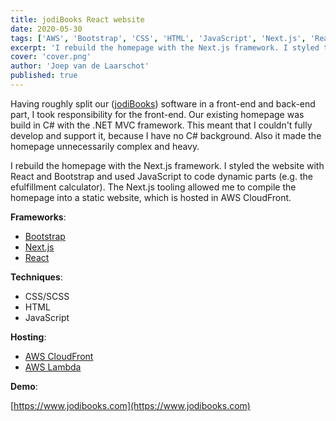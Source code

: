 ```yaml
---
title: jodiBooks React website
date: 2020-05-30
tags: ['AWS', 'Bootstrap', 'CSS', 'HTML', 'JavaScript', 'Next.js', 'React', 'SCSS']
excerpt: 'I rebuild the homepage with the Next.js framework. I styled the website with React and Bootstrap and used JavaScript to code dynamic parts.'
cover: 'cover.png'
author: 'Joep van de Laarschot'
published: true
---
```


Having roughly split our ([jodiBooks](https://jodibooks.com)) software in a front-end and back-end part, I took responsibility for the front-end. Our existing homepage was build in C# with the .NET MVC framework. This meant that I couldn't fully develop and support it, because I have no C# background. Also it made the homepage unnecessarily complex and heavy.

I rebuild the homepage with the Next.js framework. I styled the website with React and Bootstrap and used JavaScript to code dynamic parts (e.g. the efulfillment calculator). The Next.js tooling allowed me to compile the homepage into a static website, which is hosted in AWS CloudFront.

**Frameworks**:

* [Bootstrap](https://docusaurus.io/)
* [Next.js](https://nextjs.org//)
* [React](https://reactjs.org/)

**Techniques**:

* CSS/SCSS
* HTML
* JavaScript

**Hosting**:

* [AWS CloudFront](https://aws.amazon.com/cloudfront/)
* [AWS Lambda](https://aws.amazon.com/lambda/)

**Demo**:

[https://www.jodibooks.com](https://www.jodibooks.com)
